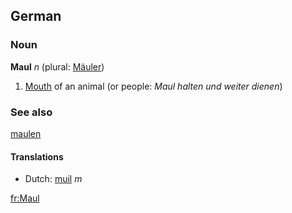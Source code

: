 ==German==
===Noun===
'''Maul''' ''n'' (plural: [[Mäuler]])

# [[Mouth]] of an animal (or people: ''Maul halten und weiter dienen'')

===See also===
[[maulen]]

====Translations====
*Dutch: [[muil]] ''m'' <!-- This is a translation that can not be passed on through the English entry -->

[[fr:Maul]]